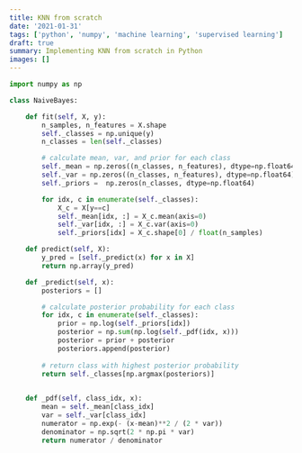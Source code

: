 ```yaml
---
title: KNN from scratch 
date: '2021-01-31'
tags: ['python', 'numpy', 'machine learning', 'supervised learning']
draft: true
summary: Implementing KNN from scratch in Python
images: []
---
```



```python
import numpy as np

class NaiveBayes:

    def fit(self, X, y):
        n_samples, n_features = X.shape
        self._classes = np.unique(y)
        n_classes = len(self._classes)

        # calculate mean, var, and prior for each class
        self._mean = np.zeros((n_classes, n_features), dtype=np.float64)
        self._var = np.zeros((n_classes, n_features), dtype=np.float64)
        self._priors =  np.zeros(n_classes, dtype=np.float64)

        for idx, c in enumerate(self._classes):
            X_c = X[y==c]
            self._mean[idx, :] = X_c.mean(axis=0)
            self._var[idx, :] = X_c.var(axis=0)
            self._priors[idx] = X_c.shape[0] / float(n_samples)

    def predict(self, X):
        y_pred = [self._predict(x) for x in X]
        return np.array(y_pred)

    def _predict(self, x):
        posteriors = []

        # calculate posterior probability for each class
        for idx, c in enumerate(self._classes):
            prior = np.log(self._priors[idx])
            posterior = np.sum(np.log(self._pdf(idx, x)))
            posterior = prior + posterior
            posteriors.append(posterior)
            
        # return class with highest posterior probability
        return self._classes[np.argmax(posteriors)]
            

    def _pdf(self, class_idx, x):
        mean = self._mean[class_idx]
        var = self._var[class_idx]
        numerator = np.exp(- (x-mean)**2 / (2 * var))
        denominator = np.sqrt(2 * np.pi * var)
        return numerator / denominator
```